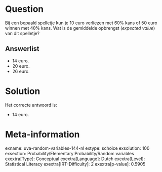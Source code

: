 Question
========

Bij een bepaald spelletje kun je 10 euro verliezen met 60% kans of 50
euro winnen met 40% kans. Wat is de gemiddelde opbrengst (*expected
value*) van dit spelletje?

Answerlist
----------

* 14 euro.
* 20 euro.
* 26 euro.

Solution
========

Het correcte antwoord is: 

* 14 euro.

Meta-information
================
exname: uva-random-variables-144-nl
extype: schoice
exsolution: 100
exsection: Probability/Elementary Probability/Random variables
exextra[Type]: Conceptual
exextra[Language]: Dutch
exextra[Level]: Statistical Literacy
exextra[IRT-Difficulty]: 2
exextra[p-value]: 0.5905
